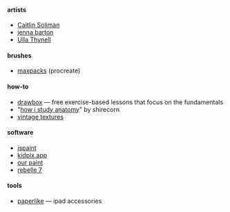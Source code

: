 
#### artists

- [Caitlin Soliman](https://salamispots.com)
- [jenna barton](https://dappermouth.tumblr.com/)
- [Ulla Thynell](https://ullathynell.com/)

#### brushes

- [maxpacks](https://maxpacks.com/) (procreate)

#### how-to

- [drawbox](https://drawabox.com/) — free exercise-based lessons that focus on the fundamentals
- "[how i study anatomy](wildlifemajor.tumblr.com/661949364668956672)" by shirecorn
- [vintage textures](https://daffydoodles.tumblr.com/post/662450198700818432/did-a-very-quick-demo-on-how-i-slather-my-pieces)

#### software

- [jspaint](https://jspaint.app/)
- [kidpix.app](https://kidpix.app/)
- [our paint](https://www.wellobserve.com/index.php?post=20221222155743)
- [rebelle 7](https://www.escapemotions.com/products/rebelle/about)

#### tools

- [paperlike](https://paperlike.com/) — ipad accessories
